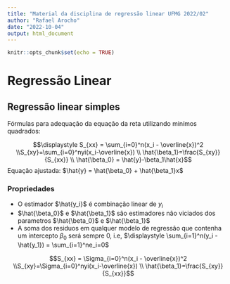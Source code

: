 ```yaml
---
title: "Material da disciplina de regressão linear UFMG 2022/02"
author: "Rafael Arocho"
date: "2022-10-04"
output: html_document
---
```


```r
knitr::opts_chunk$set(echo = TRUE)
```

# Regressão Linear

## Regressão linear simples  

Fórmulas para adequação da equação da reta utilizando minímos quadrados:

$$\displaystyle S_{xx} = \sum_{i=0}^n(x_i - \overline{x})^2 \\S_{xy}=\sum_{i=0}^nyi(x_i-\overline{x}) \\ \hat{\beta_1}=\frac{S_{xy}}{S_{xx}} \\ \hat{\beta_0} = \hat{y}-\beta_1\hat{x}$$
Equação ajustada: $\hat{y} = \hat{\beta_0} + \hat{\beta_1}x$

### Propriedades  

- O estimador $\hat{y_i}$ é combinação linear de $y_i$
- $\hat{\beta_0}$ e $\hat{\beta_1}$ são estimadores não viciados dos parametros $\hat{\beta_0}$ e $\hat{\beta_1}$
- A soma dos residuos em qualquer modelo de regressão que contenha um intercepto $\beta_0$ será sempre 0, i.e, $\displaystyle \sum_{i=1}^n(y_i - \hat{y_1}) = \sum_{i=1}^ne_i=0$ 

$$S_{xx} = \Sigma_{i=0}^n(x_i - \overline{x})^2 \\S_{xy}=\Sigma_{i=0}^nyi(x_i-\overline{x}) \\ \hat{\beta_1}=\frac{S_{xy}}{S_{xx}}$$
